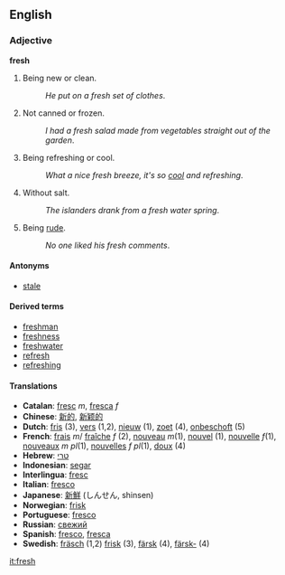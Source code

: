 ==English==
=== Adjective ===
'''fresh'''
#Being new or clean.
#:''He put on a fresh set of clothes''. 
#Not canned or frozen.
#:''I had a fresh salad made from vegetables straight out of the garden''.
#Being refreshing or cool.
#:''What a nice fresh breeze, it's so [[cool]] and refreshing''.
#Without salt.
#:''The islanders drank from a fresh water spring''.
#Being [[rude]].
#:''No one liked his fresh comments''.

==== Antonyms ====
*[[stale]]

==== Derived terms ====
*[[freshman]]
*[[freshness]]
*[[freshwater]]
*[[refresh]]
*[[refreshing]]

====Translations====
*'''Catalan''': [[fresc]] ''m'', [[fresca]] ''f''
*'''Chinese''': [[新的]], [[新颖的]]
*'''Dutch''': [[fris]] (3), [[vers]] (1,2), [[nieuw]] (1), [[zoet]] (4), [[onbeschoft]] (5)
*'''French''': [[frais]] ''m''/ [[fraîche]] ''f'' (2), [[nouveau]] ''m''(1), [[nouvel]] (1), [[nouvelle]] ''f''(1), [[nouveaux]] ''m pl''(1), [[nouvelles]] ''f pl''(1), [[doux]] (4)
*'''Hebrew''': [[טרי]]
*'''Indonesian''': [[segar]]
*'''Interlingua''': [[fresc]]
*'''Italian''': [[fresco]]
*'''Japanese''': [[新鮮]] (しんせん, shinsen)
*'''Norwegian''': [[frisk]]
*'''Portuguese''': [[fresco]]
*'''Russian''': [[свежий]]
*'''Spanish''': [[fresco]], [[fresca]]
*'''Swedish''': [[fräsch]] (1,2) [[frisk]] (3), [[färsk]] (4), [[färsk-]] (4)

[[it:fresh]]